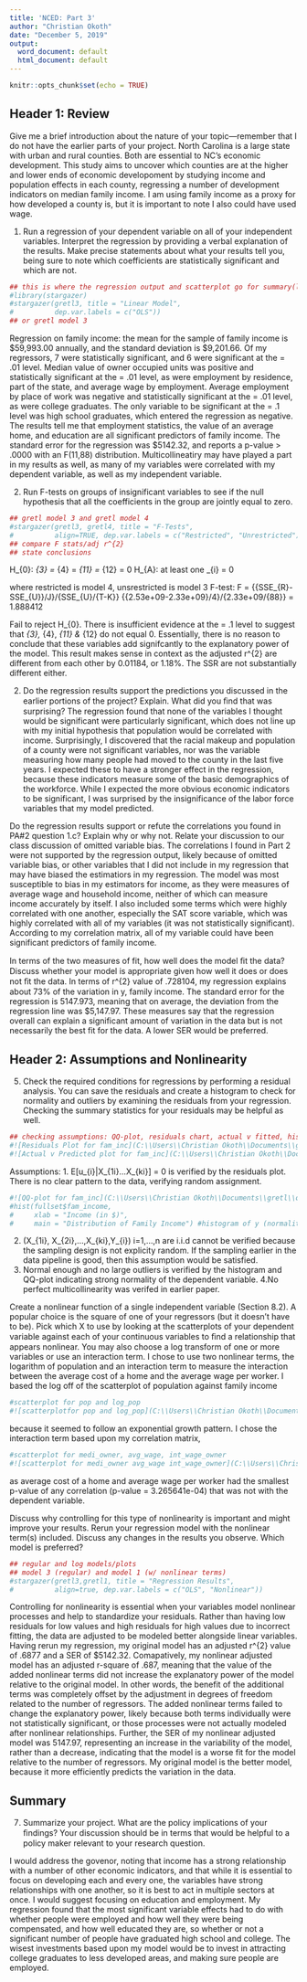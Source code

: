 ---
title: 'NCED: Part 3'
author: "Christian Okoth"
date: "December 5, 2019"
output:
  word_document: default
  html_document: default
---

```{r setup, include=FALSE}
knitr::opts_chunk$set(echo = TRUE)
```

## Header 1: Review
Give me a brief introduction about the nature of your topic—remember that I do not have the earlier parts of your project.
North Carolina is a large state with urban and rural counties. Both are essential to NC's economic development. This study aims to uncover which counties are at the higher and lower ends of economic developoment by studying income and population effects in each county, regressing a number of development indicators on median family income. I am using family income as a proxy for how developed a county is, but it is important to note I also could have used wage. 

1. Run a regression of your dependent variable on all of your independent variables. Interpret the regression by providing a verbal explanation of the results. Make precise statements about what your results tell you, being sure to note which coefficients are statistically significant and which are not.
```{r include=FALSE}
## this is where the regression output and scatterplot go for summary(lin)
#library(stargazer)
#stargazer(gretl3, title = "Linear Model",
#          dep.var.labels = c("OLS"))
## or gretl model 3
```
Regression on family income: the mean for the sample of family income is \$59,993.00 annually, and the standard deviation is \$9,201.66. Of my regressors, 7 were statistically significant, and 6 were significant at the \alpha = .01 level. Median value of owner occupied units was positive and statistically significant at the \alpha = .01 level, as were employment by residence, part of the state, and average wage by employment. Average employment by place of work was negative and statistically significant at the \alpha = .01 level, as were college graduates. The only variable to be significant at the \alpha = .1 level was high school graduates, which entered the regression as negative. 
The results tell me that employment statistics, the value of an average home, and education are all significant predictors of family income. The standard error for the regression was \$5142.32, and reports a p-value > .0000 with an F(11,88) distribution. Multicollineatiry may have played a part in my results as well, as many of my variables were correlated with my dependent variable, as well as my independent variable.

2. Run F-tests on groups of insignificant variables to see if the null hypothesis that all the coefficients in the group are jointly equal to zero.
``` {r F-Tests, echo=FALSE}
## gretl model 3 and gretl model 4
#stargazer(gretl3, gretl4, title = "F-Tests",
#          align=TRUE, dep.var.labels = c("Restricted", "Unrestricted"))
## compare F stats/adj r^{2}
## state conclusions
```
H_{0}: \beta_{3} = \beta_{4} = \beta_{11} = \beta_{12} = 0
H_{A}: at least one \beta_{i} \= 0

where restricted is model 4, unsrestricted is model 3
F-test: F = {{SSE_{R}-SSE_{U}}/J}/{SSE_{U}/{T-K}}
{{2.53e+09-2.33e+09}/4}/{2.33e+09/{88}} = 1.888412

Fail to reject H_{0}. There is insufficient evidence at the \alpha = .1 level to suggest that \beta_{3}, \beta_{4}, \beta_{11} & \beta_{12} do not equal 0. Essentially, there is no reason to conclude that these variables add signifcantly to the explanatory power of the model. This result makes sense in context as the adjusted r^{2} are different from each other by 0.01184, or 1.18%. The SSR are not substantially different either.

2. Do the regression results support the predictions you discussed in the earlier portions of the project? Explain. What did you ﬁnd that was surprising?
The regression found that none of the variables I thought would be significant were particularly significant, which does not line up with my initial hypothesis that population would be correlated with income. Surprisingly, I discovered that the racial makeup and population of a county were not significant variables, nor was the variable measuring how many people had moved to the county in the last five years. I expected these to have a stronger effect in the regression, because these indicators measure some of the basic demographics of the workforce. While I expected the more obvious economic indicators to be significant, I was surprised by the insignificance of the labor force variables that my model predicted.

Do the regression results support or refute the correlations you found in PA#2 question 1.c? Explain why or why not. Relate your discussion to our class discussion of omitted variable bias.
The correlations I found in Part 2 were not supported by the regression output, likely because of omitted variable bias, or other variables that I did not include in my regression that may have biased the estimatiors in my regression. The model was most susceptible to bias in my estimators for income, as they were measures of average wage and household income, neither of which can measure income accurately by itself. I also included some terms which were highly correlated with one another, especially the SAT score variable, which was highly correlated with all of my variables (it was not statistically significant). According to my correlation matrix, all of my variable could have been significant predictors of family income. 

In terms of the two measures of fit, how well does the model ﬁt the data? Discuss whether your model is appropriate given how well it does or does not ﬁt the data.
In terms of r^{2} value of .728104, my regression explains about 73% of the variation in y, family income. The standard error for the regression is 5147.973, meaning that on average, the deviation from the regression line was \$5,147.97. These measures say that the regression overall can explain a significant amount of variation in the data but is not necessarily the best fit for the data. A lower SER would be preferred. 

## Header 2: Assumptions and Nonlinearity
5. Check the required conditions for regressions by performing a residual analysis. You can save the residuals and create a histogram to check for normality and outliers by examining the residuals from your regression.  Checking the summary statistics for your residuals may be helpful as well.
```{r Assumptions Plots, echo=FALSE, fig.align='center'}
## checking assumptions: QQ-plot, residuals chart, actual v fitted, histogram, summary stats
#![Residuals Plot for fam_inc](C:\\Users\\Christian Okoth\\Documents\\gretl\\residualsplot fam_inc.png)
#![Actual v Predicted plot for fam_inc](C:\\Users\\Christian Okoth\\Documents\\gretl\\actualvpredicted fam_inc.png)
```
Assumptions: 
1. E[u_{i}|X_{1i}...X_{ki}] = 0 is verified by the residuals plot. There is no clear pattern to the data, verifying random assignment.

```{r Histogram, echo=FALSE}
#![QQ-plot for fam_inc](C:\\Users\\Christian Okoth\\Documents\\gretl\\qq-plot fam_inc.png)
#hist(fullset$fam_income, 
#     xlab = "Income (in $)", 
#     main = "Distribution of Family Income") #histogram of y (normality)
```
2. (X_{1i}, X_{2i},...,X_{ki},Y_{i}) i=1,...,n are i.i.d cannot be verified because the sampling design is not explicity random. If the sampling earlier in the data pipeline is good, then this assumption would be satisfied.
3. Normal enough and no large outliers is verified by the histogram and QQ-plot indicating strong normality of the dependent variable.
4.No perfect multicollinearity was verifed in earlier paper.

Create a nonlinear function of a single independent variable (Section 8.2). A popular choice is the square of one of your regressors (but it doesn’t have to be). Pick which X to use by looking at the scatterplots of your dependent variable against each of your continuous variables to ﬁnd a relationship that appears nonlinear. You may also choose a log transform of one or more variables or use an interaction term.
I chose to use two nonlinear terms, the logarithm of population and an interaction term to measure the interaction between the average cost of a home and the average wage per worker. I based the log off of the scatterplot of population against family income
```{r echo=FALSE}
#scatterplot for pop and log_pop
#![scatterplotfor pop and log_pop](C:\\Users\\Christian Okoth\\Documents\\gretl\\scatter pop log_pop.png)
```
because it seemed to follow an exponential growth pattern. I chose the interaction term based upon my correlation matrix, 
```{r echo=FALSE}
#scatterplot for medi_owner, avg_wage, int_wage_owner
#![scatterplot for medi_owner avg_wage int_wage_owner](C:\\Users\\Christian Okoth\\Documents\\gretl\\scatter owner wage int.png)
```
as average cost of a home and average wage per worker had the smallest p-value of any correlation (p-value = 3.265641e-04) that was not with the dependent variable. 

Discuss why controlling for this type of nonlinearity is important and might improve your results. Rerun your regression model with the nonlinear term(s) included. Discuss any changes in the results you observe. Which model is preferred?
```{r echo=FALSE, include=FALSE}
## regular and log models/plots
## model 3 (regular) and model 1 (w/ nonlinear terms)
#stargazer(gretl3,gretl1, title = "Regression Results",
#          align=true, dep.var.labels = c("OLS", "Nonlinear"))
```
Controlling for nonlinearity is essential when your variables model nonlinear processes and help to standardize your residuals. Rather than having low residuals for low values and high residuals for high values due to incorrect fitting, the data are adjusted to be modeled better alongside linear variables.
Having rerun my regression, my original model has an adjusted r^{2} value of .6877 and a SER of \$5142.32. Comapatively, my nonlinear adjusted model has an adjusted r-square of .687, meaning that the value of the added nonlinear terms did not increase the explanatory power of the model relative to the original model. In other words, the benefit of the additional terms was completely offset by the adjustment in degrees of freedom related to the number of regressors. The added nonlinear terms failed to change the explanatory power, likely because both terms individually were not statistically significant, or those processes were not actually modeled after nonlinear relationships. Further, the SER of my nonlinear adjusted model was 5147.97, representing an increase in the variability of the model, rather than a decrease, indicating that the model is a worse fit for the model relative to the number of regressors. My original model is the better model, because it more efficiently predicts the variation in the data.

## Summary
7. Summarize your project. What are the policy implications of your ﬁndings? Your discussion should be in terms that would be helpful to a policy maker relevant to your research question. 

I would address the govenor, noting that income has a strong relationship with a number of other economic indicators, and that while it is essential to focus on developing each and every one, the variables have strong relationships with one another, so it is best to act in multiple sectors at once. I would suggest focusing on education and employment. My regression found that the most significant variable effects had to do with whether people were employed and how well they were being compensated, and how well educated they are, so whether or not a significant number of people have graduated high school and college. The wisest investments based upon my model would be to invest in attracting college graduates to less developed areas, and making sure people are employed.